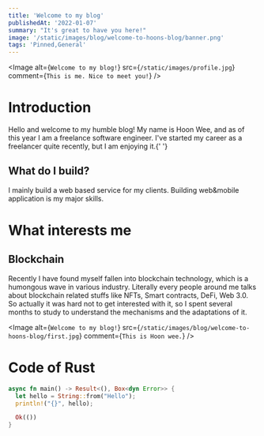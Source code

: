 ```yaml
---
title: 'Welcome to my blog'
publishedAt: '2022-01-07'
summary: "It's great to have you here!"
image: '/static/images/blog/welcome-to-hoons-blog/banner.png'
tags: 'Pinned,General'
---
```


<Image
  alt={`Welcome to my blog!`}
  src={`/static/images/profile.jpg`}
  comment={`This is me. Nice to meet you!`}
/>
# Introduction

Hello and welcome to my humble blog! My name is Hoon Wee, and as of
this year I am a freelance software engineer. I've started my career as a freelancer
quite recently, but I am enjoying it.{' '}

## What do I build?

I mainly build a web based service for my clients. Building web&mobile application is my major skills.

# What interests me

## Blockchain

Recently I have found myself fallen into blockchain technology, which is a humongous wave in various industry.
Literally every people around me talks about blockchain related stuffs like NFTs, Smart contracts, DeFi, Web 3.0.
So actually it was hard not to get interested with it, so I spent several months to study to understand the mechanisms
and the adaptations of it.

<Image
  alt={`Welcome to my blog!`}
  src={`/static/images/blog/welcome-to-hoons-blog/first.jpg`}
  comment={`This is Hoon wee.`}
/>

# Code of Rust

```rust:main.rs
async fn main() -> Result<(), Box<dyn Error>> {
  let hello = String::from("Hello");
  println!("{}", hello);

  Ok(())
}
```
